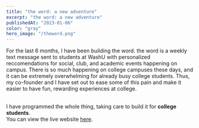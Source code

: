 ```yaml
---
title: "the word: a new adventure"
excerpt: "the word: a new adventure"
publishedAt: "2023-01-06"
color: "gray"
hero_image: "/theword.png"
---
```


For the last 6 months, I have been building the word. the word is a weekly text message sent to students at WashU with personalized reccomendations for social, club, and academic events happening on campus. There is so much happening on college campuses these days, and it can be extremely overwhelming for already busy college students. Thus, my co-founder and I have set out to ease some of this pain and make it easier to have fun, rewarding experiences at college.

<br />I have programmed the whole thing, taking care to build it for **college
students**.
<br />
You can view the live website [here](https://theword.social).
